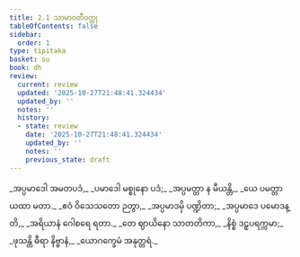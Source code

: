 ```yaml
---
title: 2.1 သာမာဝတီဝတ္ထု
tableOfContents: false
sidebar:
  order: 1
type: tipitaka
basket: su
book: dh
review:
  current: review
  updated: '2025-10-27T21:48:41.324434'
  updated_by: ''
  notes: ''
  history:
  - state: review
    date: '2025-10-27T21:48:41.324434'
    updated_by: ''
    notes: ''
    previous_state: draft
---
```



<ReviewStatus review={frontmatter.review} showDetails={true} />

<HypothesisAnnotation frontmatter={frontmatter} />

<DynamicBreadcrumb />

<Division number="21" book="dh" e="ch" v="18" p="16">

<Paragraph number="23" type="verses" book="dh">
_အပ္ပမာဒေါ အမတပဒံ,_  
_ပမာဒေါ မစ္စုနော ပဒံ;_  
_အပ္ပမတ္တာ န မီယန္တိ,_  
_ယေ ပမတ္တာ ယထာ မတာ._  

</Paragraph>

</Division>
<Division number="22" book="dh" e="ch" v="18" p="16">

<Paragraph number="24" type="verses" book="dh">
_ဧဝံ ဝိသေသတော ဉတွာ,_  
_အပ္ပမာဒမှိ ပဏ္ဍိတာ;_  
_အပ္ပမာဒေ ပမောဒန္တိ,_  
_အရိယာနံ ဂေါစရေ ရတာ._  

</Paragraph>

</Division>
<Division number="23" book="dh" e="ch" v="18" p="16">

<Paragraph number="25" type="verses" book="dh">
_တေ ဈာယိနော သာတတိကာ,_  
_နိစ္စံ ဒဠှပရက္ကမာ;_  
_ဖုသန္တိ ဓီရာ နိဗ္ဗာနံ,_  
_ယောဂက္ခေမံ အနုတ္တရံ._
</Paragraph>
</Division>
